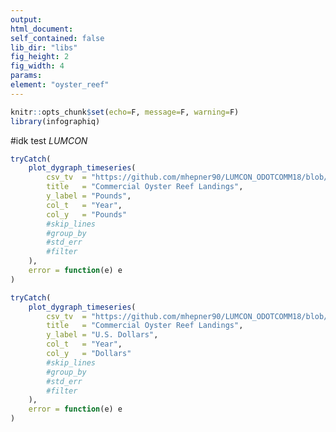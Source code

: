 ```yaml
---
output:
html_document:
self_contained: false
lib_dir: "libs"
fig_height: 2
fig_width: 4
params:
element: "oyster_reef"
---
```


```r
knitr::opts_chunk$set(echo=F, message=F, warning=F)
library(infographiq)
```

<base target="_parent">
#idk
test
*LUMCON*


```r
tryCatch(
    plot_dygraph_timeseries(
        csv_tv  = "https://github.com/mhepner90/LUMCON_ODOTCOMM18/blob/master/prep/data/oyster_nmfs.csv",
        title   = "Commercial Oyster Reef Landings",
        y_label = "Pounds",
        col_t   = "Year",
        col_y   = "Pounds"
        #skip_lines
        #group_by  
        #std_err   
        #filter
    ),
    error = function(e) e
)
```


```r
tryCatch(
    plot_dygraph_timeseries(
        csv_tv  = "https://github.com/mhepner90/LUMCON_ODOTCOMM18/blob/master/prep/data/oyster_nmfs.csv",
        title   = "Commercial Oyster Reef Landings",
        y_label = "U.S. Dollars",
        col_t   = "Year",
        col_y   = "Dollars"
        #skip_lines
        #group_by  
        #std_err   
        #filter
    ),
    error = function(e) e
)
```
